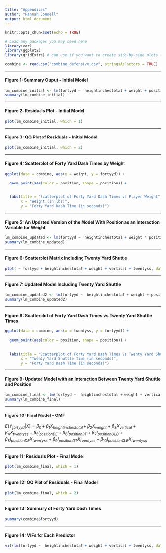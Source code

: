 ```yaml
---
title: "Appendices"
author: "Hannah Connell"
output: html_document
---
```


```r
knitr::opts_chunk$set(echo = TRUE)
```


```r
# Load any packages you may need here
library(car)
library(ggplot2)
library(gridExtra) # can use if you want to create side-by-side plots (like in Figure 5)
```


```r
combine <- read.csv("combine_defensive.csv", stringsAsFactors = TRUE)
```


***

#### Figure 1: Summary Ouput - Initial Model

```r
lm_combine_initial <- lm(fortyyd ~  heightinchestotal + weight + position + vertical, data = combine)
summary(lm_combine_initial)
```

***

#### Figure 2: Residuals Plot - Initial Model

```r
plot(lm_combine_initial, which = 1)
```

***

#### Figure 3: QQ Plot of Residuals - Initial Model

```r
plot(lm_combine_initial, which = 2)
```

***

#### Figure 4: Scatterplot of Forty Yard Dash Times by Weight 

```r
ggplot(data = combine, aes(x = weight, y = fortyyd)) + 
  
  geom_point(aes(color = position, shape = position)) + 
  
  
  labs(title = "Scatterplot of Forty Yard Dash Times vs Player Weight",
       x = "Weight (in lbs)",
       y = "Forty Yard Dash Time (in seconds)")
```

***

#### Figure 5: An Updated Version of the Model With Position as an Interaction Variable for Weight

```r
lm_combine_updated <- lm(fortyyd ~  heightinchestotal + weight * position + vertical, data = combine)
summary(lm_combine_updated)
```

***

#### Figure 6: Scatterplot Matrix Including Twenty Yard Shuttle

```r
plot( ~ fortyyd + heightinchestotal + weight + vertical + twentyss, data = combine)
```

***

#### Figure 7: Updated Model Including Twenty Yard Shuttle

```r
lm_combine_updated2 <- lm(fortyyd ~  heightinchestotal + weight + position + vertical + twentyss, data = combine)
summary(lm_combine_updated2)
```

***

#### Figure 8: Scatterplot of Forty Yard Dash Times vs Twenty Yard Shuttle Times

```r
ggplot(data = combine, aes(x = twentyss, y = fortyyd)) + 
  
  geom_point(aes(color = position, shape = position)) + 
  
  
  labs(title = "Scatterplot of Forty Yard Dash Times vs Twenty Yard Shuttle Times",
       x = "Twenty Yard Shuttle Time (in seconds)",
       y = "Forty Yard Dash Time (in seconds)")
```

***

#### Figure 9: Updated Model with an Interaction Between Twenty Yard Shuttle and Position

```r
lm_combine_final <- lm(fortyyd ~  heightinchestotal + weight + vertical + twentyss * position, data = combine)
summary(lm_combine_final)
```

***

#### Figure 10: Final Model - CMF

$E(Y_{fortyyd}|X) = \beta_0 + \beta_1 X_{heightinchestotal} + \beta_2 X_{weight} + \beta_3 X_{vertical} + \beta_4 X_{twentyss} + \beta_5 I_{positionDE} + \beta_6 I_{positionDT} + \beta_7 I_{positionOLB} + \beta_8 I_{positionDE}X_{twentyss} + \beta_9 I_{positionDT}X_{twentyss} + \beta_{10} I_{positionOLB}X_{twentyss}$

***

#### Figure 11: Residuals Plot - Final Model

```r

plot(lm_combine_final, which = 1)

```

***

#### Figure 12: QQ Plot of Residuals - Final Model

```r

plot(lm_combine_final, which = 2)

```

***

#### Figure 13: Summary of Forty Yard Dash Times


```r
summary(combine$fortyyd)
```

***

#### Figure 14: VIFs for Each Predictor 

```r
vif(lm(fortyyd ~  heightinchestotal + weight + vertical + twentyss, data = combine))


```
